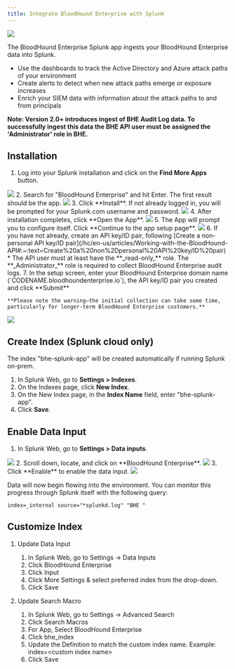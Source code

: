 ---
title: Integrate BloodHound Enterprise with Splunk
---

<Frame>
  <img src="/hc/article_attachments/18258001080731.png"/>
</Frame>

The BloodHound Enterprise Splunk app ingests your BloodHound Enterprise data into Splunk.

* Use the dashboards to track the Active Directory and Azure attack paths of your environment
* Create alerts to detect when new attack paths emerge or exposure increases
* Enrich your SIEM data with information about the attack paths to and from principals

**Note: Version 2.0+ introduces ingest of BHE Audit Log data. To successfully ingest this data the BHE API user must be assigned the 'Administrator' role in BHE.**

## Installation

1.  Log into your Splunk installation and click on the **Find More Apps** button.
<Frame>
  <img src="/hc/images/image1-9.png"/>
</Frame>
2.  Search for "BloodHound Enterprise" and hit Enter. The first result should be the app.
<Frame>
  <img src="/hc/images/image1-10.png"/>
</Frame>
3.  Click **Install**. If not already logged in, you will be prompted for your Splunk.com username and password.
<Frame>
  <img src="/hc/images/image1-11.png"/>
</Frame>
4.  After installation completes, click **Open the App**.
<Frame>
  <img src="/hc/images/image1-12.png"/>
</Frame>
5.  The App will prompt you to configure itself. Click **Continue to the app setup page**.
<Frame>
  <img src="/hc/images/image1-13.png"/>
</Frame>
6.  If you have not already, create an API key/ID pair, following [Create a non-personal API key/ID pair](/hc/en-us/articles/Working-with-the-BloodHound-API#:~:text=Create%20a%20non%2Dpersonal%20API%20key/ID%20pair)
    * The API user must at least have the **_read-only_** role. The **_Administrator_** role is required to collect BloodHound Enterprise audit logs.
7.  In the setup screen, enter your BloodHound Enterprise domain name (`CODENAME.bloodhoundenterprise.io`), the API key/ID pair you created and click **Submit**

    **Please note the warning—the initial collection can take some time, particularly for longer-term BloodHound Enterprise customers.**
<Frame>
  <img src="/hc/images/image1-14.png"/>
</Frame>

## Create Index (Splunk cloud only)

The index "bhe-splunk-app" will be created automatically if running Splunk on-prem.

1.  In Splunk Web, go to **Settings > Indexes**.
2.  On the Indexes page, click **New Index**.
3.  On the New Index page, in the **Index Name** field, enter "bhe-splunk-app".
4.  Click **Save**.

## Enable Data Input

1.  In Splunk Web, go to **Settings > Data inputs**.
<Frame>
  <img src="/hc/images/image1-15.png"/>
</Frame>
2.  Scroll down, locate, and click on **BloodHound Enterprise**.
<Frame>
  <img src="/hc/images/image1-16.png"/>
</Frame>
3.  Click **Enable** to enable the data input.
<Frame>
  <img src="/hc/images/image1-17.png"/>
</Frame>

Data will now begin flowing into the environment. You can monitor this progress through Splunk itself with the following query:

```
index=_internal source="*splunkd.log" "BHE "
```

## Customize Index

1.  Update Data Input
    1.  In Splunk Web, go to Settings -> Data Inputs
    2.  Click BloodHound Enterprise
    3.  Click Input
    4.  Click More Settings & select preferred index from the drop-down.
    5.  Click Save

2.  Update Search Macro
    1.  In Splunk Web, go to Settings -> Advanced Search
    2.  Click Search Macros
    3.  For App, Select BloodHound Enterprise
    4.  Click bhe_index
    5.  Update the Definition to match the custom index name.
        Example: index=&lt;custom index name&gt;
    6.  Click Save
